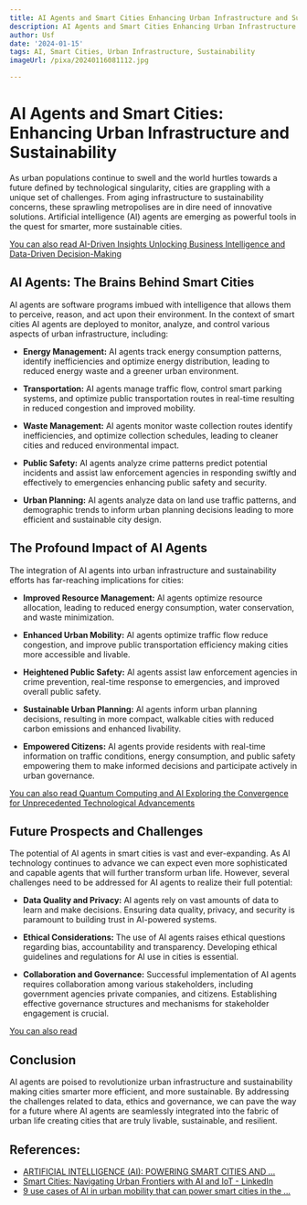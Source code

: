 ```yaml
---
title: AI Agents and Smart Cities Enhancing Urban Infrastructure and Sustainability
description: AI Agents and Smart Cities Enhancing Urban Infrastructure and Sustainability
author: Usf
date: '2024-01-15'
tags: AI, Smart Cities, Urban Infrastructure, Sustainability
imageUrl: /pixa/20240116081112.jpg

---
```

# AI Agents and Smart Cities: Enhancing Urban Infrastructure  and  Sustainability

As urban populations continue to swell and the world hurtles towards a future defined by  technological singularity, cities are grappling with  a unique set of challenges.  From aging infrastructure to sustainability concerns, these sprawling metropolises are in dire need of innovative solutions. Artificial  intelligence (AI) agents  are  emerging as powerful tools in the quest for smarter, more sustainable  cities.

[You  can also read AI-Driven Insights Unlocking Business Intelligence and Data-Driven Decision-Making](AI-Driven%20Insights%20Unlocking%20Business%20Intelligence%20and%20Data-Driven%20Decision-Making)


## AI Agents: The Brains Behind Smart Cities

AI agents are software  programs imbued with intelligence that allows  them  to perceive, reason, and act upon their environment. In the context of smart cities AI agents are deployed to monitor,  analyze, and control various aspects of urban infrastructure, including:

* **Energy Management:** AI  agents track energy  consumption patterns, identify inefficiencies and optimize energy distribution, leading to reduced  energy waste and a greener  urban  environment.


* **Transportation:** AI agents manage traffic flow, control smart parking systems, and optimize public transportation  routes in real-time  resulting in reduced  congestion and improved mobility.


* **Waste Management:** AI agents monitor waste collection routes identify inefficiencies, and optimize collection schedules, leading to cleaner cities and reduced environmental impact.


* **Public Safety:** AI agents  analyze crime patterns predict potential incidents and assist law enforcement agencies in responding swiftly and effectively to emergencies enhancing public safety and security.


* **Urban Planning:** AI agents analyze  data on land use traffic patterns, and demographic trends to inform urban planning decisions leading to more efficient and sustainable city design.

## The Profound Impact of AI Agents

The integration of AI agents  into urban infrastructure and sustainability efforts  has far-reaching implications for cities:

* **Improved Resource Management:** AI agents optimize resource allocation, leading to reduced energy consumption,  water conservation, and waste minimization.


* **Enhanced Urban Mobility:** AI agents optimize traffic flow reduce congestion, and improve public  transportation efficiency making cities more  accessible and livable.


* **Heightened Public Safety:** AI agents assist law enforcement agencies  in crime prevention, real-time  response to emergencies, and improved overall public  safety.


* **Sustainable Urban Planning:** AI agents inform urban planning decisions, resulting in more compact, walkable  cities with reduced  carbon emissions and enhanced livability.


* **Empowered Citizens:** AI agents provide residents with real-time information on traffic conditions, energy consumption, and public safety empowering them to make informed decisions  and participate actively  in urban  governance.

[You can also read Quantum Computing and AI Exploring the Convergence for Unprecedented Technological Advancements](Quantum%20Computing%20and%20AI%20Exploring%20the%20Convergence%20for%20Unprecedented%20Technological%20Advancements)


## Future  Prospects and Challenges

The  potential of AI agents in smart cities is  vast and ever-expanding. As AI technology continues to advance we can expect  even more sophisticated and capable agents that will further transform urban life. However, several challenges need to be addressed for AI agents to realize their  full potential:

* **Data Quality and Privacy:** AI agents rely on vast amounts  of data to learn  and make decisions. Ensuring data quality, privacy, and security is paramount to building trust in AI-powered systems.


* **Ethical Considerations:** The  use  of AI agents raises ethical  questions  regarding bias, accountability and transparency. Developing ethical guidelines and regulations for AI use in cities is essential.


* **Collaboration and Governance:**  Successful implementation of AI agents requires collaboration among various stakeholders,  including  government agencies private companies, and citizens. Establishing effective  governance structures and mechanisms for stakeholder engagement is crucial.

[You can also read ]()


## Conclusion

AI agents are poised to revolutionize urban infrastructure and  sustainability making cities smarter more efficient, and more sustainable. By addressing the challenges related to  data, ethics and governance, we can pave the way for a future where AI agents are  seamlessly integrated  into the  fabric  of urban life creating cities that are truly livable,  sustainable, and resilient.

## References:
- [ARTIFICIAL INTELLIGENCE (AI): POWERING SMART CITIES AND ...](https://medium.com/@ronaldforlee/artificial-intelligence-ai-powering-smart-cities-and-sustainable-communities-67fe3cfd7358)
- [Smart Cities: Navigating Urban Frontiers with AI and IoT - LinkedIn](https://www.linkedin.com/pulse/smart-cities-navigating-urban-frontiers-ai-iot-neil-sahota-vlztf)
- [9 use cases of AI in urban mobility that can power smart cities in the ...](https://www.rst.software/blog/9-use-cases-of-ai-in-urban-mobility-that-can-power-smart-cities)
